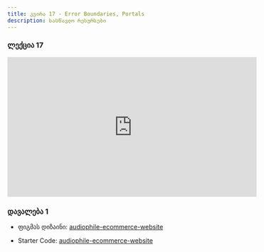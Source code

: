 ```yaml
---
title: კვირა 17 - Error Boundaries, Portals
description: სასწავლო რესურსები
---
```


### ლექცია 17
<iframe width="560" height="315" src="https://www.youtube.com/embed/ICUT1E1A4hY?si=x0UuGyEN_e9nF__H" title="YouTube video player" frameborder="0" allow="accelerometer; autoplay; clipboard-write; encrypted-media; gyroscope; picture-in-picture; web-share" allowfullscreen></iframe>

### დავალება 1

- ფიგმას დიზაინი: [audiophile-ecommerce-website](https://www.figma.com/file/2w091wUNv1HH9RDUmbuLut/audiophile-ecommerce-website?type=design&node-id=0-1&mode=design)

- Starter Code: [audiophile-ecommerce-website](/zip-files/audiophile-ecommerce-website.zip)
